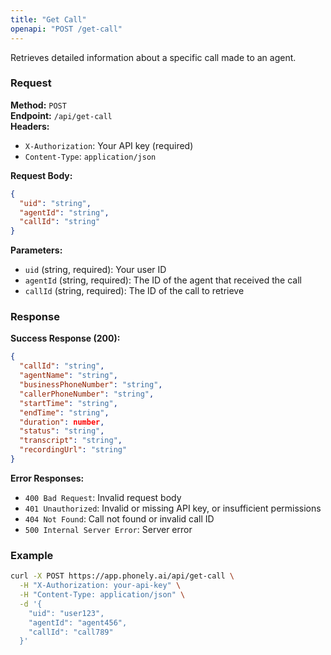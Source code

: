 ```yaml
---
title: "Get Call"
openapi: "POST /get-call"
---
```


Retrieves detailed information about a specific call made to an agent.

### Request

**Method:** `POST`  
**Endpoint:** `/api/get-call`  
**Headers:**
- `X-Authorization`: Your API key (required)
- `Content-Type`: `application/json`

**Request Body:**
```json
{
  "uid": "string",
  "agentId": "string",
  "callId": "string"
}
```

**Parameters:**
- `uid` (string, required): Your user ID
- `agentId` (string, required): The ID of the agent that received the call
- `callId` (string, required): The ID of the call to retrieve

### Response

**Success Response (200):**
```json
{
  "callId": "string",
  "agentName": "string",
  "businessPhoneNumber": "string",
  "callerPhoneNumber": "string",
  "startTime": "string",
  "endTime": "string",
  "duration": number,
  "status": "string",
  "transcript": "string",
  "recordingUrl": "string"
}
```

**Error Responses:**
- `400 Bad Request`: Invalid request body
- `401 Unauthorized`: Invalid or missing API key, or insufficient permissions
- `404 Not Found`: Call not found or invalid call ID
- `500 Internal Server Error`: Server error

### Example

```bash
curl -X POST https://app.phonely.ai/api/get-call \
  -H "X-Authorization: your-api-key" \
  -H "Content-Type: application/json" \
  -d '{
    "uid": "user123",
    "agentId": "agent456",
    "callId": "call789"
  }'
```